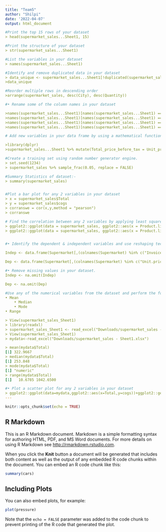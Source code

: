 ```yaml
---
title: "Team5"
author: "Shilpi"
date: '2022-04-07'
output: html_document

#Print the top 15 rows of your dataset 
> head(supermarket_sales...Sheet1, 15)

#Print the structure of your dataset
> str(supermarket_sales...Sheet1)

#List the variables in your dataset 
> names(supermarket_sales...Sheet1)

#Identify and remove duplicated data in your dataset
> data_unique <- supermarket_sales...Sheet1[!duplicated(supermarket_sales...Sheet1), ]
>data_unique

#Reorder multiple rows in descending order
>arrange(supermarket_sales, desc(City), desc(Quantity))

#• Rename some of the column names in your dataset 

>names(supermarket_sales...Sheet1)[names(supermarket_sales...Sheet1) == "Invoice.ID"] <- "Invoice_ID"
>names(supermarket_sales...Sheet1)[names(supermarket_sales...Sheet1) == "CUstomer.type"] <- "Customer_type"
>names(supermarket_sales...Sheet1)[names(supermarket_sales...Sheet1) == "Unit.price"] <- "Unit_price"
>names(supermarket_sales...Sheet1)[names(supermarket_sales...Sheet1) == "Product.line"] <- "Product_line"

# Add new variables in your data frame by using a mathematical function (for e.g. – multiply an existing column by 2 and add it as a new variable to your data frame) 

>library(dplyr)
>supermarket_sales...Sheet1 %>% mutate(Total_price_before_tax = Unit_price * Quantity)

#Create a training set using random number generator engine.
> set.seed(1234)
> supermarket_sales %>% sample_frac(0.05, replace = FALSE)

#Summary Statistics of dataset:-
> summary(supermarket_sales) 


#Plot a bar plot for any 2 variables in your dataset 
> x = supermarket_sales$Total
> y = supermarket_sales$cogs
> corranswe = cor(x,y,method = "pearson")
> corranswe

# Find the correlation between any 2 variables by applying least square linear regression model
> ggplot2::ggplot(data = supermarket_sales, ggplot2::aes(x = Product.line)) + ggplot2::geom_bar(fill = "turquoise")
> ggplot2::ggplot(data = supermarket_sales, ggplot2::aes(x = Product.line)) + ggplot2::geom_bar(fill = "lawngreen")


#• Identify the dependent & independent variables and use reshaping techniques and create anew data frame by joining those variables from your dataset

Indep <- data.frame(Supermarket[,(colnames(Supermarket) %in% c("Invoice.ID","Branch","City","Customer.type","Gender","Product.line","Date","Time","Payment"))])

Dep <- data.frame(Supermarket[,(colnames(Supermarket) %in% c("Unit.price","Quantity","Tax.5.","Total","cogs","gross.margin.percentage","gross.income","Rating"))])

#• Remove missing values in your dataset.
Indep <- na.omit(Indep)

Dep <- na.omit(Dep)

#Use any of the numerical variables from the dataset and perform the following statistical functions - summer
• Mean 
	• Median 
	• Mode 
• Range 

> View(supermarket_sales_Sheet1)
> library(readxl)
> supermarket_sales_Sheet1 <- read_excel("Downloads/supermarket_sales - Sheet1.xlsx")
> View(supermarket_sales_Sheet1)                                                                 
> mydata<-read_excel("Downloads/supermarket_sales - Sheet1.xlsx")

> mean(mydata$Total)
[1] 322.9667
> median(mydata$Total)
[1] 253.848
> mode(mydata$Total)
[1] "numeric"
> range(mydata$Total)
[1]   10.6785 1042.6500

#• Plot a scatter plot for any 2 variables in your dataset
> ggplot2::ggplot(data=mydata,ggplot2::aes(x=Total,y=cogs))+ggplot2::geom_point(fill="lawngreen")
---
```


```r
knitr::opts_chunk$set(echo = TRUE)
```

## R Markdown

This is an R Markdown document. Markdown is a simple formatting syntax for authoring HTML, PDF, and MS Word documents. For more details on using R Markdown see <http://rmarkdown.rstudio.com>.

When you click the **Knit** button a document will be generated that includes both content as well as the output of any embedded R code chunks within the document. You can embed an R code chunk like this:

```r
summary(cars)
```

## Including Plots

You can also embed plots, for example:

```r
plot(pressure)
```

Note that the `echo = FALSE` parameter was added to the code chunk to prevent printing of the R code that generated the plot.
